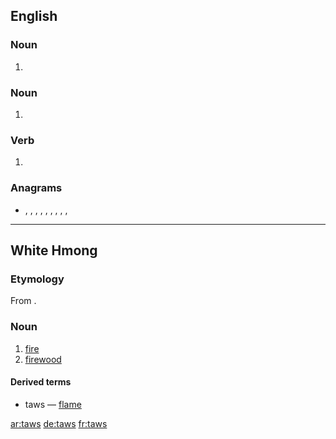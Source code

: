 ==English==

===Noun===
{{en-noun|tawses}}

# {{alternative spelling of|tawse|lang=en}}

===Noun===
{{head|en|noun plural form}}

# {{plural of|taw|lang=en}}

===Verb===
{{head|en|verb form}}

# {{en-third-person singular of|taw}}

===Anagrams===
* {{l|en|ATWS}}, {{l|en|AWTs}}, {{l|en|swat}}, {{l|en|Swat}}, {{l|en|SWAT}}, {{l|en|'twas}}, {{l|en|TWAs}}, {{l|en|wast}}, {{l|en|wats}}, {{l|en|WSTA}}

----

==White Hmong==

===Etymology===
From {{etyl|hmx-pro|mww}} {{m|hmx-pro|*douX}}.

===Noun===
{{head|mww|noun}}

# [[fire]]
# [[firewood]]

====Derived terms====
* {{l|mww|nplaig|nplaim}} taws — [[flame]]

[[ar:taws]]
[[de:taws]]
[[fr:taws]]